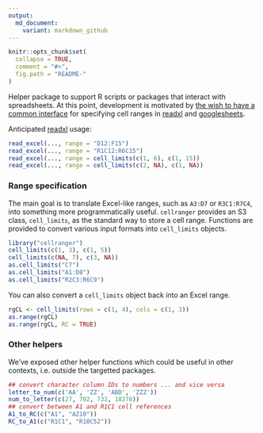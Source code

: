 ```yaml
---
output:
  md_document:
    variant: markdown_github
---
```


<!-- README.md is generated from README.Rmd. Please edit that file -->

```r
knitr::opts_chunk$set(
  collapse = TRUE,
  comment = "#>",
  fig.path = "README-"
)
```

Helper package to support R scripts or packages that interact with spreadsheets. At this point, development is motivated by [the wish to have a common interface](https://github.com/hadley/readxl/issues/8) for specifying cell ranges in [readxl](https://github.com/hadley/readxl) and [googlesheets](https://github.com/jennybc/googlesheets).

Anticipated [readxl](https://github.com/hadley/readxl) usage:

```r
read_excel(..., range = "D12:F15")
read_excel(..., range = "R1C12:R6C15")
read_excel(..., range = cell_limits(c(1, 6), c(1, 15))
read_excel(..., range = cell_limits(c(2, NA), c(1, NA))
```

### Range specification

The main goal is to translate Excel-like ranges, such as `A3:D7` or `R3C1:R7C4`, into something more programmatically useful. `cellranger` provides an S3 class, `cell_limits`, as the standard way to store a cell range. Functions are provided to convert various input formats into `cell_limits` objects.

```r
library("cellranger")
cell_limits(c(1, 3), c(1, 5))
cell_limits(c(NA, 7), c(3, NA))
as.cell_limits("C7")
as.cell_limits("A1:D8")
as.cell_limits("R2C3:R6C9")
```

You can also convert a `cell_limits` object back into an Excel range.

```r
rgCL <- cell_limits(rows = c(1, 4), cols = c(1, 3))
as.range(rgCL)
as.range(rgCL, RC = TRUE)
```

### Other helpers

We've exposed other helper functions which could be useful in other contexts, i.e. outside the targetted packages.

```r
## convert character column IDs to numbers ... and vice versa
letter_to_num(c('AA', 'ZZ', 'ABD', 'ZZZ'))
num_to_letter(c(27, 702, 732, 18278))
## convert between A1 and R1C1 cell references
A1_to_RC(c("A1", "AZ10"))
RC_to_A1(c("R1C1", "R10C52"))
```

